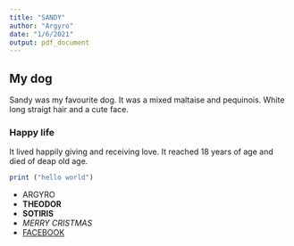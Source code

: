 ```yaml
---
title: "SANDY"
author: "Argyro"
date: "1/6/2021"
output: pdf_document
---
```



## My dog

Sandy was my favourite dog. It was a mixed maltaise and pequinois. White long straigt hair and  a cute face.


### Happy life

It lived happily giving and receiving love. It reached 18 years of age and died of deap old age.  
```r
print ("hello world")
```
- ARGYRO  
- **THEODOR**  
- **SOTIRIS**  
- *MERRY CRISTMAS*  
- [FACEBOOK](https://www.facebook.com)  
